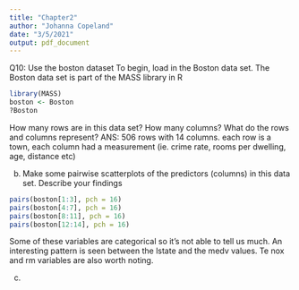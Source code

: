 ```yaml
---
title: "Chapter2"
author: "Johanna Copeland"
date: "3/5/2021"
output: pdf_document
---
```


Q10: Use the boston dataset
To begin, load in the Boston data set. The Boston data set is
part of the MASS library in R

```r
library(MASS)
boston <- Boston
?Boston

```
How many rows are in this data set? How many columns? What
do the rows and columns represent?
ANS: 506 rows with 14 columns. each row is a town, each column had a measurement (ie. crime rate, rooms per dwelling, age, distance etc)

b) Make some pairwise scatterplots of the predictors (columns) in this data set. Describe your findings
```r
pairs(boston[1:3], pch = 16)
pairs(boston[4:7], pch = 16)
pairs(boston[8:11], pch = 16)
pairs(boston[12:14], pch = 16)
```
Some of these variables are categorical so it's not able to tell us much. An interesting pattern is seen between the lstate and the medv values. Te nox and rm variables are also worth noting.

c) 


